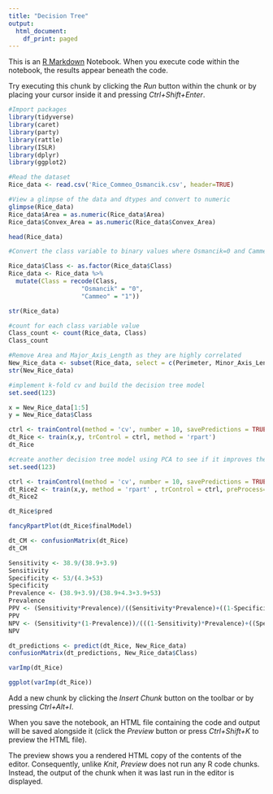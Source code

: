 ---
title: "Decision Tree"
output:
  html_document:
    df_print: paged
---

This is an [R Markdown](http://rmarkdown.rstudio.com) Notebook. When you execute code within the notebook, the results appear beneath the code. 

Try executing this chunk by clicking the *Run* button within the chunk or by placing your cursor inside it and pressing *Ctrl+Shift+Enter*. 

```{r}
#Import packages
library(tidyverse)
library(caret)
library(party)
library(rattle)
library(ISLR)
library(dplyr)
library(ggplot2)

```

```{r}
#Read the dataset
Rice_data <- read.csv('Rice_Commeo_Osmancik.csv', header=TRUE)
```

```{r}
#View a glimpse of the data and dtypes and convert to numeric
glimpse(Rice_data)
Rice_data$Area = as.numeric(Rice_data$Area)
Rice_data$Convex_Area = as.numeric(Rice_data$Convex_Area)
```

```{r}
head(Rice_data)
```

```{r}
#Convert the class variable to binary values where Osmancik=0 and Cammeo=1

Rice_data$Class <- as.factor(Rice_data$Class)
Rice_data <- Rice_data %>% 
  mutate(Class = recode(Class, 
                    "Osmancik" = "0", 
                    "Cammeo" = "1")) 

str(Rice_data) 
```

```{r}
#count for each class variable value
Class_count <- count(Rice_data, Class)
Class_count
```

```{r}
#Remove Area and Major_Axis_Length as they are highly correlated
New_Rice_data <- subset(Rice_data, select = c(Perimeter, Minor_Axis_Length, Eccentricity, Convex_Area, Extent, Class))
str(New_Rice_data)
```

```{r}
#implement k-fold cv and build the decision tree model
set.seed(123)

x = New_Rice_data[1:5]
y = New_Rice_data$Class

ctrl <- trainControl(method = 'cv', number = 10, savePredictions = TRUE)
dt_Rice <- train(x,y, trControl = ctrl, method = 'rpart')
dt_Rice
```
```{r}
#create another decision tree model using PCA to see if it improves the model
set.seed(123)

ctrl <- trainControl(method = 'cv', number = 10, savePredictions = TRUE)
dt_Rice2 <- train(x,y, method = 'rpart' , trControl = ctrl, preProcess=c("pca"))
dt_Rice2
```


```{r}
dt_Rice$pred
```


```{r}
fancyRpartPlot(dt_Rice$finalModel)
```

```{r}
dt_CM <- confusionMatrix(dt_Rice)
dt_CM
```

```{r}
Sensitivity <- 38.9/(38.9+3.9)
Sensitivity
Specificity <- 53/(4.3+53)
Specificity
Prevalence <- (38.9+3.9)/(38.9+4.3+3.9+53)
Prevalence
PPV <- (Sensitivity*Prevalence)/((Sensitivity*Prevalence)+((1-Specificity)*(1-Prevalence)))
PPV
NPV <- (Sensitivity*(1-Prevalence))/(((1-Sensitivity)*Prevalence)+((Specificity)*(1-Prevalence)))
NPV
```

```{r}
dt_predictions <- predict(dt_Rice, New_Rice_data)
confusionMatrix(dt_predictions, New_Rice_data$Class)
```


```{r}
varImp(dt_Rice)
```

```{r}
ggplot(varImp(dt_Rice))
```






Add a new chunk by clicking the *Insert Chunk* button on the toolbar or by pressing *Ctrl+Alt+I*.

When you save the notebook, an HTML file containing the code and output will be saved alongside it (click the *Preview* button or press *Ctrl+Shift+K* to preview the HTML file).

The preview shows you a rendered HTML copy of the contents of the editor. Consequently, unlike *Knit*, *Preview* does not run any R code chunks. Instead, the output of the chunk when it was last run in the editor is displayed.
